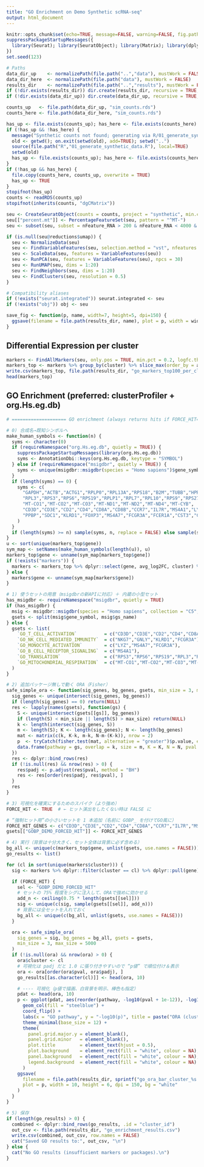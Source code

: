 ---
title: "GO Enrichment on Demo Synthetic scRNA-seq"
output: html_document
---

```{r setup, include=FALSE}
knitr::opts_chunk$set(echo=TRUE, message=FALSE, warning=FALSE, fig.path = "figs/go_")
suppressPackageStartupMessages({
  library(Seurat); library(SeuratObject); library(Matrix); library(dplyr); library(ggplot2); library(patchwork)
})
set.seed(123)

# Paths
data_dir_up    <- normalizePath(file.path("..","data"), mustWork = FALSE)
data_dir_here  <- normalizePath(file.path("data"), mustWork = FALSE)
results_dir    <- normalizePath(file.path("..","results"), mustWork = FALSE)
if (!dir.exists(results_dir)) dir.create(results_dir, recursive = TRUE, showWarnings = FALSE)
if (!dir.exists(data_dir_up)) dir.create(data_dir_up, recursive = TRUE, showWarnings = FALSE)

counts_up   <- file.path(data_dir_up, "sim_counts.rds")
counts_here <- file.path(data_dir_here, "sim_counts.rds")

has_up <- file.exists(counts_up); has_here <- file.exists(counts_here)
if (!has_up && !has_here) {
  message("Synthetic counts not found; generating via R/01_generate_synthetic_data.R ...")
  old <- getwd(); on.exit(setwd(old), add=TRUE); setwd("..")
  source(file.path("R","01_generate_synthetic_data.R"), local=TRUE)
  setwd(old)
  has_up <- file.exists(counts_up); has_here <- file.exists(counts_here)
}
if (!has_up && has_here) {
  file.copy(counts_here, counts_up, overwrite = TRUE)
  has_up <- TRUE
}
stopifnot(has_up)
counts <- readRDS(counts_up)
stopifnot(inherits(counts, "dgCMatrix"))

seu <- CreateSeuratObject(counts = counts, project = "synthetic", min.cells = 3, min.features = 200)
seu[["percent.mt"]] <- PercentageFeatureSet(seu, pattern = "^MT-")
seu <- subset(seu, subset = nFeature_RNA > 200 & nFeature_RNA < 4000 & percent.mt < 20)

if (is.null(seu@reductions$umap)) {
  seu <- NormalizeData(seu)
  seu <- FindVariableFeatures(seu, selection.method = "vst", nfeatures = 2000)
  seu <- ScaleData(seu, features = VariableFeatures(seu))
  seu <- RunPCA(seu, features = VariableFeatures(seu), npcs = 30)
  seu <- RunUMAP(seu, dims = 1:20)
  seu <- FindNeighbors(seu, dims = 1:20)
  seu <- FindClusters(seu, resolution = 0.5)
}

# Compatibility aliases
if (!exists("seurat.integrated")) seurat.integrated <- seu
if (!exists("obj")) obj <- seu

save_fig <- function(p, name, width=7, height=5, dpi=150) {
  ggsave(filename = file.path(results_dir, name), plot = p, width = width, height = height, dpi = dpi)
}
```

## Differential Expression per cluster

```{r de-markers}
markers <- FindAllMarkers(seu, only.pos = TRUE, min.pct = 0.2, logfc.threshold = 0.25)
markers_top <- markers %>% group_by(cluster) %>% slice_max(order_by = avg_log2FC, n = 100) %>% ungroup()
write.csv(markers_top, file.path(results_dir, "go_markers_top100_per_cluster.csv"), row.names = FALSE)
head(markers_top)
```

## GO Enrichment (preferred: clusterProfiler + org.Hs.eg.db)

```{r go-enrichment, message=TRUE, warning=TRUE}
# ==================== GO enrichment (always returns hits if FORCE_HIT=TRUE) ====================

# 0) 合成名→既知シンボルへ
make_human_symbols <- function(n) {
  syms <- character(0)
  if (requireNamespace("org.Hs.eg.db", quietly = TRUE)) {
    suppressPackageStartupMessages(library(org.Hs.eg.db))
    syms <- AnnotationDbi::keys(org.Hs.eg.db, keytype = "SYMBOL")
  } else if (requireNamespace("msigdbr", quietly = TRUE)) {
    syms <- unique(msigdbr::msigdbr(species = "Homo sapiens")$gene_symbol)
  }
  if (length(syms) == 0) {
    syms <- c(
      "GAPDH","ACTB","ACTG1","RPLP0","RPL13A","RPS18","B2M","TUBB","HPRT1","EEF1A1",
      "RPL3","RPS3","RPS6","RPS19","RPLP1","RPL7","RPL10","RPS9","RPS27A","PGK1",
      "MT-CO1","MT-CO2","MT-CO3","MT-ND1","MT-ND2","MT-ND4","MT-CYB",
      "CD3D","CD3E","CD2","CD4","CD8A","CD8B","CCR7","IL7R","MS4A1","LYZ","GNLY","NKG7",
      "PPBP","SDC1","KLRD1","FOXP3","MS4A7","FCGR3A","FCER1A","CST3","COL1A1","COL1A2"
    )
  }
  if (length(syms) >= n) sample(syms, n, replace = FALSE) else sample(syms, n, replace = TRUE)
}
u <- sort(unique(markers_top$gene))
sym_map <- setNames(make_human_symbols(length(u)), u)
markers_top$gene <- unname(sym_map[markers_top$gene])
if (!exists("markers")) {
  markers <- markers_top %>% dplyr::select(gene, avg_log2FC, cluster) %>% dplyr::rename(rank = avg_log2FC)
} else {
  markers$gene <- unname(sym_map[markers$gene])
}

# 1) 使うセットの用意（msigdbrの新APIに対応）＋ 内蔵の小型セット
has_msigdbr <- requireNamespace("msigdbr", quietly = TRUE)
if (has_msigdbr) {
  msig <- msigdbr::msigdbr(species = "Homo sapiens", collection = "C5", subcollection = "GO:BP")
  gsets <- split(msig$gene_symbol, msig$gs_name)
} else {
  gsets <- list(
    `GO_T_CELL_ACTIVATION`          = c("CD3D","CD3E","CD2","CD4","CD8A","CD8B","IL7R","CCR7"),
    `GO_NK_CELL_MEDIATED_IMMUNITY`  = c("NKG7","GNLY","KLRD1","FCGR3A"),
    `GO_MONOCYTE_ACTIVATION`        = c("LYZ","MS4A7","FCGR3A"),
    `GO_B_CELL_RECEPTOR_SIGNALING`  = c("MS4A1"),
    `GO_TRANSLATION`                = c("RPS3","RPS6","RPS19","RPL3","RPL7","RPL10","RPLP0","RPL13A","RPS18"),
    `GO_MITOCHONDRIAL_RESPIRATION`  = c("MT-CO1","MT-CO2","MT-CO3","MT-ND1","MT-ND2","MT-ND4","MT-CYB")
  )
}

# 2) 追加パッケージ無しで動く ORA（Fisher）
safe_simple_ora <- function(sig_genes, bg_genes, gsets, min_size = 3, max_size = 5000) {
  sig_genes <- unique(intersect(sig_genes, bg_genes))
  if (length(sig_genes) == 0) return(NULL)
  res <- lapply(names(gsets), function(gs) {
    S <- unique(intersect(gsets[[gs]], bg_genes))
    if (length(S) < min_size || length(S) > max_size) return(NULL)
    k <- length(intersect(sig_genes, S))
    m <- length(S); K <- length(sig_genes); N <- length(bg_genes)
    mat <- matrix(c(k, K-k, m-k, N-m-(K-k)), nrow = 2)
    p  <- tryCatch(fisher.test(mat, alternative = "greater")$p.value, error=function(e) NA_real_)
    data.frame(pathway = gs, overlap = k, size = m, K = K, N = N, pval = p, stringsAsFactors = FALSE)
  })
  res <- dplyr::bind_rows(res)
  if (!is.null(res) && nrow(res) > 0) {
    res$padj <- p.adjust(res$pval, method = "BH")
    res <- res[order(res$padj, res$pval), ]
  }
  res
}

# 3) 可視化を確実にするためのスパイク（より強め）
FORCE_HIT <- TRUE  # ← ヒット演出をしたくない時は FALSE に

# “強制ヒット用”の小さいセットを 1 本追加（名前に GOBP_ を付けてGO風に）
FORCE_HIT_GENES <- c("CD3D","CD3E","CD2","CD4","CD8A","CCR7","IL7R","MS4A1")
gsets[["GOBP_DEMO_FORCED_HIT"]] <- FORCE_HIT_GENES

# 4) 実行（背景は十分大きく、セット全体は背景に必ず含める）
bg_all <- unique(c(markers_top$gene, unlist(gsets, use.names = FALSE)))
go_results <- list()

for (cl in sort(unique(markers$cluster))) {
  sig <- markers %>% dplyr::filter(cluster == cl) %>% dplyr::pull(gene) %>% unique()

  if (FORCE_HIT) {
    sel <- "GOBP_DEMO_FORCED_HIT"
    # セットの 75% 程度をシグに注入して、ORAで強めに効かせる
    add_n <- ceiling(0.75 * length(gsets[[sel]]))
    sig <- unique(c(sig, sample(gsets[[sel]], add_n)))
    # 背景には全セットを入れておく
    bg_all <- unique(c(bg_all, unlist(gsets, use.names = FALSE)))
  }

  ora <- safe_simple_ora(
    sig_genes = sig, bg_genes = bg_all, gsets = gsets,
    min_size = 3, max_size = 5000
  )
  if (!is.null(ora) && nrow(ora) > 0) {
    ora$cluster <- cl
    # 可視化は padj だと 1.0 に張り付きやすいので “p値” で順位付け＆表示
    ora <- ora[order(ora$pval, ora$padj), ]
    go_results[[as.character(cl)]] <- head(ora, 10)

    # ---- 可視化（p値で描画、白背景を明示、棒色も指定）
    pdat <- head(ora, 10)
    p <- ggplot(pdat, aes(reorder(pathway, -log10(pval + 1e-12)), -log10(pval + 1e-12))) +
      geom_col(fill = "steelblue") +
      coord_flip() +
      labs(x = "GO pathway", y = "-log10(p)", title = paste("ORA (cluster", cl, ")")) +
      theme_minimal(base_size = 12) +
      theme(
        panel.grid.major.y = element_blank(),
        panel.grid.minor   = element_blank(),
        plot.title         = element_text(hjust = 0.5),
        plot.background    = element_rect(fill = "white", colour = NA),
        panel.background   = element_rect(fill = "white", colour = NA),
        legend.background  = element_rect(fill = "white", colour = NA)
      )
    ggsave(
      filename = file.path(results_dir, sprintf("go_ora_bar_cluster_%s.png", cl)),
      plot = p, width = 10, height = 6, dpi = 150, bg = "white"
    )
  }
}

# 5) 保存
if (length(go_results) > 0) {
  combined <- dplyr::bind_rows(go_results, .id = "cluster_id")
  out_csv <- file.path(results_dir, "go_enrichment_results.csv")
  write.csv(combined, out_csv, row.names = FALSE)
  cat("Saved GO results to:", out_csv, "\n")
} else {
  cat("No GO results (insufficient markers or packages).\n")
}


```